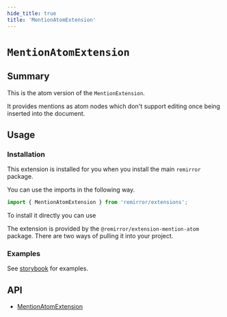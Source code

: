 ```yaml
---
hide_title: true
title: 'MentionAtomExtension'
---
```


# `MentionAtomExtension`

## Summary

This is the atom version of the `MentionExtension`.

It provides mentions as atom nodes which don't support editing once being inserted into the document.

## Usage

### Installation

This extension is installed for you when you install the main `remirror` package.

You can use the imports in the following way.

```ts
import { MentionAtomExtension } from 'remirror/extensions';
```

To install it directly you can use

The extension is provided by the `@remirror/extension-mention-atom` package. There are two ways of pulling it into your project.

### Examples

See [storybook](https://remirror.vercel.app/?path=/story/react-hooks-usementionatom--basic) for examples.

## API

- [MentionAtomExtension](../api/extension-mention-atom)
